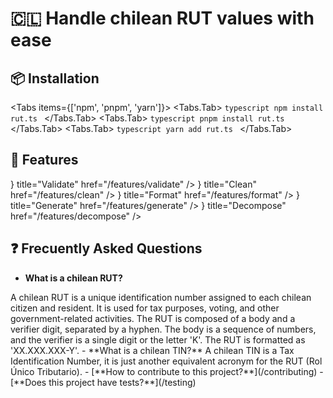 
<NextSeo
  title="Validate and format chilean RUTs using TypeScript with ease."
  description="Handle chilean RUT values with ease."
/>

# 🇨🇱 Handle chilean RUT values with ease

## 📦 Installation

<Tabs items={['npm', 'pnpm', 'yarn']}>
    <Tabs.Tab>
        ```typescript
        npm install rut.ts
        ```
    </Tabs.Tab>
<Tabs.Tab>
    ```typescript
    pnpm install rut.ts
    ```
</Tabs.Tab>
<Tabs.Tab>
    ```typescript
    yarn add rut.ts
    ```
</Tabs.Tab>
</Tabs>

## 💎 Features

<Cards>
    <Card icon={<img src="https://skillicons.dev/icons?i=ts" />} title="Validate" href="/features/validate" />
    <Card icon={<img src="https://skillicons.dev/icons?i=ts" />} title="Clean" href="/features/clean" />
    <Card icon={<img src="https://skillicons.dev/icons?i=ts" />} title="Format" href="/features/format" />
    <Card icon={<img src="https://skillicons.dev/icons?i=ts" />} title="Generate" href="/features/generate" />
    <Card icon={<img src="https://skillicons.dev/icons?i=ts" />} title="Decompose" href="/features/decompose" />
</Cards>

## ❓ Frecuently Asked Questions

- **What is a chilean RUT?**
<Callout type="info" emoji="ℹ️">
  A chilean RUT is a unique identification number assigned to each chilean citizen and resident. It is used for tax purposes, voting, and other government-related activities. The RUT is composed of a body and a verifier digit, separated by a hyphen. The body is a sequence of numbers, and the verifier is a single digit or the letter 'K'. The RUT is formatted as 'XX.XXX.XXX-Y'.
</Callout>
- **What is a chilean TIN?**
<Callout type="info" emoji="ℹ️">
  A chilean TIN is a Tax Identification Number, it is just another equivalent acronym for the RUT (Rol Único Tributario).
</Callout>
- [**How to contribute to this project?**](/contributing)
- [**Does this project have tests?**](/testing)
